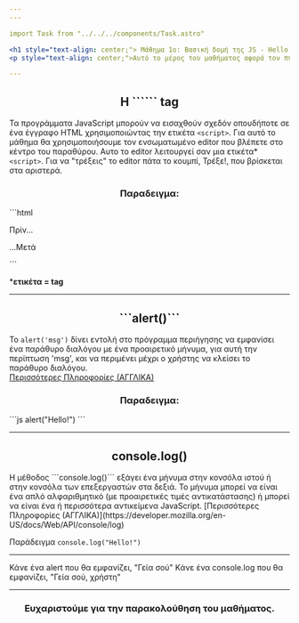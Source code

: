 ```yaml
---
---

import Task from "../../../components/Task.astro"

<h1 style="text-align: center;"> Μάθημα 1ο: Βασική δομή της JS - Hello, world!</h1>
<p style="text-align: center;">Αυτό το μέρος του μαθήματος αφορά τον πυρήνα της JavaScript, την ίδια τη γλώσσα.</p>

---
```


<h2 style="text-align: center;"> Η ```<script> </script>``` tag</h2>

Τα προγράμματα JavaScript μπορούν να εισαχθούν σχεδόν οπουδήποτε σε ένα έγγραφο HTML χρησιμοποιώντας την ετικέτα ```<script>```.
Για αυτό το μάθημα θα χρησιμοποιήσουμε τον ενσωματωμένο editor που βλέπετε στο κέντρο του παραθύρου.
Αυτο το editor λειτουργεί σαν μια ετικέτα* ```<script>```.
Για να "τρέξεις" το editor πάτα το κουμπί, Τρέξε!, που βρίσκεται στα αριστερά.

<h3 style="text-align: center;"> Παραδειγμα: </h3>
```html
<!DOCTYPE HTML>
<html>

<body>

  <p>Πρίν...</p>

  <script>
    alert('Hello, world!');
  </script>

  <p>...Μετά</p>

</body>

</html>
```

***ετικέτα = tag**

---

<h2 style="text-align: center;"> ```alert()``` </h2>

Το ```alert('msg')``` δίνει εντολή στο πρόγραμμα περιήγησης να εμφανίσει ένα παράθυρο διαλόγου με ένα προαιρετικό μήνυμα, για αυτή την περίπτωση 'msg', και να περιμένει μέχρι ο χρήστης να κλείσει το παράθυρο διαλόγου.  
[Περισσότερες Πληροφορίες (ΑΓΓΛΙΚΑ)](https://developer.mozilla.org/en-US/docs/Web/API/Window/alert)
  
<h3 style="text-align: center;"> Παραδειγμα: </h3>
```js
alert("Hello!")
```

---

<h2 style="text-align: center;">console.log()</h2>
Η μέθοδος ```console.log()``` εξάγει ένα μήνυμα στην κονσόλα ιστού ή στην κονσόλα των επεξεργαστών στα δεξιά. Το μήνυμα μπορεί να είναι ένα απλό αλφαριθμητικό (με προαιρετικές τιμές αντικατάστασης) ή μπορεί να είναι ένα ή περισσότερα αντικείμενα JavaScript.  
[Περισσότερες Πληροφορίες (ΑΓΓΛΙΚΑ)](https://developer.mozilla.org/en-US/docs/Web/API/console/log)
  
Παράδειγμα
```console.log("Hello!")```

---

<Task id="1">Κάνε ένα alert που θα εμφανίζει, "Γεία σού"</Task>
<Task id="2">Κάνε ένα console.log που θα εμφανίζει, "Γεία σού, χρήστη"</Task>

---

<h3 style="text-align: center;">Ευχαριστούμε για την παρακολούθηση του μαθήματος.</h3>